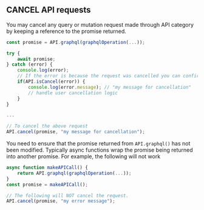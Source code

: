 ## CANCEL API requests

You may cancel any query or mutation request made through API category by keeping a reference to the promise returned.

```javascript
const promise = API.graphql(graphqlOperation(...));

try {
    await promise;
} catch (error) {
    console.log(error); 
    // If the error is because the request was cancelled you can confirm here.
    if(API.isCancel(error)) {
        console.log(error.message); // "my message for cancellation"
        // handle user cancellation logic
    }
}

...

// To cancel the above request
API.cancel(promise, "my message for cancellation");
```

You need to ensure that the promise returned from `API.graphql()` has not been modified. Typically async functions wrap the promise being returned into another promise. For example, the following will not work

```javascript
async function makeAPICall() {
    return API.graphql(graphqlOperation(...));
}
const promise = makeAPICall();

// The following will NOT cancel the request.
API.cancel(promise, "my error message");
```
